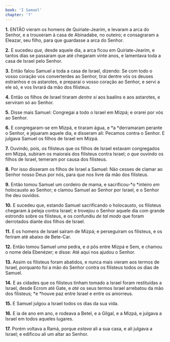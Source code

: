 ```yaml
---
book: 'I Samuel'
chapter: '7'
---
```


**1.** ENTÃO vieram os homens de Quiriate-Jearim, e levaram a arca do Senhor, e a trouxeram à casa de Abinadabe, no outeiro; e consagraram a Eleazar, seu filho, para que guardasse a arca do Senhor.

**2.** E sucedeu *que,* desde aquele dia, a arca ficou em Quiriate-Jearim, e tantos dias se passaram que até chegaram vinte anos, e lamentava toda a casa de Israel pelo Senhor.

**3.** Então falou Samuel a toda a casa de Israel, dizendo: Se com todo o vosso coração vos converterdes ao Senhor, tirai dentre vós os deuses estranhos e os astarotes, e preparai o vosso coração ao Senhor, e servi a ele só, e vos livrará da mão dos filisteus.

**4.** Então os filhos de Israel tiraram *dentre si* aos baalins e aos astarotes, e serviram só ao Senhor.

**5.** Disse mais Samuel: Congregai a todo o Israel em Mizpá; e orarei por vós ao Senhor.

**6.** E congregaram-se em Mizpá, e tiraram água, e *a *derramaram perante o Senhor, e jejuaram aquele dia, e disseram ali: Pecamos contra o Senhor. E julgava Samuel os filhos de Israel em Mizpá.

**7.** Ouvindo, pois, os filisteus que os filhos de Israel estavam congregados em Mizpá, subiram os maiorais dos filisteus contra Israel; *o que* ouvindo os filhos de Israel, temeram por causa dos filisteus.

**8.** Por isso disseram os filhos de Israel a Samuel: Não cesses de clamar ao Senhor nosso Deus por nós, para que nos livre da mão dos filisteus.

**9.** Então tomou Samuel um cordeiro de mama, e sacrificou-*o *inteiro *em* holocausto ao Senhor; e clamou Samuel ao Senhor por Israel, e o Senhor lhe deu ouvidos.

**10.** E sucedeu que, estando Samuel sacrificando o holocausto, os filisteus chegaram à peleja contra Israel; e trovejou o Senhor aquele dia com grande estrondo sobre os filisteus, e os confundiu *de tal modo* que foram derrotados diante dos filhos de Israel.

**11.** E os homens de Israel saíram de Mizpá; e perseguiram os filisteus, e os feriram até abaixo de Bete-Car.

**12.** Então tomou Samuel *uma* pedra, e *a* pôs entre Mizpá e Sem, e chamou o nome dela Ebenézer; e disse: Até aqui nos ajudou o Senhor.

**13.** Assim os filisteus foram abatidos, e nunca mais vieram aos termos de Israel, porquanto foi a mão do Senhor contra os filisteus todos os dias de Samuel.

**14.** E as cidades que os filisteus tinham tomado a Israel foram restituídas a Israel, desde Ecrom até Gate, e *até* os seus termos Israel arrebatou da mão dos filisteus; *e *houve paz entre Israel e entre os amorreus.

**15.** E Samuel julgou a Israel todos os dias da sua vida.

**16.** E ia de ano em ano, e rodeava a Betel, e a Gilgal, e a Mizpá, e julgava a Israel em todos aqueles lugares.

**17.** Porém voltava a Ramá, porque *estava* ali a sua casa, e ali julgava a Israel; e edificou ali um altar ao Senhor.
